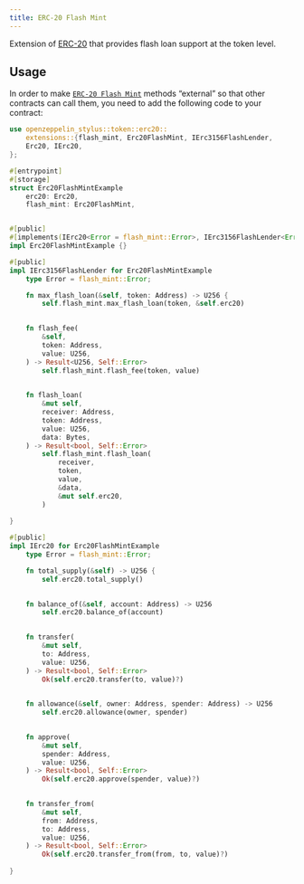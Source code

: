 ```yaml
---
title: ERC-20 Flash Mint
---
```


Extension of [ERC-20](erc20.mdx) that provides flash loan support at the token level.

## Usage

In order to make [`ERC-20 Flash Mint`](https://docs.rs/openzeppelin-stylus/0.3.0-alpha.1/openzeppelin_stylus/token/erc20/extensions/flash_mint/index.html)  methods “external” so that other contracts can call them, you need to add the following code to your contract:

```rust
use openzeppelin_stylus::token::erc20::
    extensions::{flash_mint, Erc20FlashMint, IErc3156FlashLender,
    Erc20, IErc20,
};

#[entrypoint]
#[storage]
struct Erc20FlashMintExample 
    erc20: Erc20,
    flash_mint: Erc20FlashMint,


#[public]
#[implements(IErc20<Error = flash_mint::Error>, IErc3156FlashLender<Error = flash_mint::Error>)]
impl Erc20FlashMintExample {}

#[public]
impl IErc3156FlashLender for Erc20FlashMintExample 
    type Error = flash_mint::Error;

    fn max_flash_loan(&self, token: Address) -> U256 {
        self.flash_mint.max_flash_loan(token, &self.erc20)
    

    fn flash_fee(
        &self,
        token: Address,
        value: U256,
    ) -> Result<U256, Self::Error> 
        self.flash_mint.flash_fee(token, value)
    

    fn flash_loan(
        &mut self,
        receiver: Address,
        token: Address,
        value: U256,
        data: Bytes,
    ) -> Result<bool, Self::Error> 
        self.flash_mint.flash_loan(
            receiver,
            token,
            value,
            &data,
            &mut self.erc20,
        )
    
}

#[public]
impl IErc20 for Erc20FlashMintExample 
    type Error = flash_mint::Error;

    fn total_supply(&self) -> U256 {
        self.erc20.total_supply()
    

    fn balance_of(&self, account: Address) -> U256 
        self.erc20.balance_of(account)
    

    fn transfer(
        &mut self,
        to: Address,
        value: U256,
    ) -> Result<bool, Self::Error> 
        Ok(self.erc20.transfer(to, value)?)
    

    fn allowance(&self, owner: Address, spender: Address) -> U256 
        self.erc20.allowance(owner, spender)
    

    fn approve(
        &mut self,
        spender: Address,
        value: U256,
    ) -> Result<bool, Self::Error> 
        Ok(self.erc20.approve(spender, value)?)
    

    fn transfer_from(
        &mut self,
        from: Address,
        to: Address,
        value: U256,
    ) -> Result<bool, Self::Error> 
        Ok(self.erc20.transfer_from(from, to, value)?)
    
}
```
